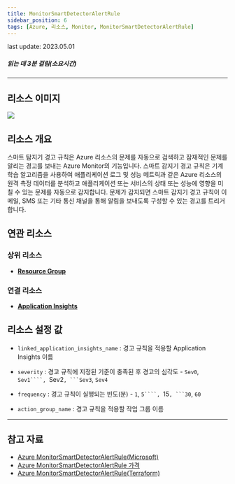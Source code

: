 ```yaml
---
title: MonitorSmartDetectorAlertRule
sidebar_position: 6
tags: [Azure, 리소스, Monitor, MonitorSmartDetectorAlertRule]
---
```



<span className="theme-doc-version-badge badge badge--secondary">
    last update: 2023.05.01
</span>

##### 읽는 데 3분 걸림(소요시간)

*****

## 리소스 이미지
<img src={icon} />

## 리소스 개요
스마트 탐지기 경고 규칙은 Azure 리소스의 문제를 자동으로 검색하고 잠재적인 문제를 알리는 경고를 보내는 Azure Monitor의 기능입니다.
스마트 감지기 경고 규칙은 기계 학습 알고리즘을 사용하여 애플리케이션 로그 및 성능 메트릭과 같은 Azure 리소스의 원격 측정 데이터를 분석하고 애플리케이션 또는 서비스의 상태 또는 성능에 영향을 미칠 수 있는 문제를 자동으로 감지합니다.
문제가 감지되면 스마트 감지기 경고 규칙이 이메일, SMS 또는 기타 통신 채널을 통해 알림을 보내도록 구성할 수 있는 경고를 트리거합니다.



## 연관 리소스

### 상위 리소스
- [**Resource Group**](https://docs.cstudio.app/docs/resource/azure/Base/ResourceGroup)

### 연결 리소스
- [**Application Insights**](https://docs.cstudio.app/docs/resource/azure/ApplicationInsights/)



## 리소스 설정 값
- ```linked_application_insights_name``` : 경고 규칙을 적용할 Application Insights 이름

- ```severity``` : 경고 규칙에 지정된 기준이 충족된 후 경고의 심각도 - ```Sev0```, ```Sev1````, ```Sev2````, ```Sev3````, ```Sev4```

- ```frequency``` : 경고 규칙이 실행되는 빈도(분)  - ```1```, ```5````, ```15````, ```30````, ```60```

- ```action_group_name``` : 경고 규칙을 적용할 작업 그룹 이름





*****
## 참고 자료
- [Azure MonitorSmartDetectorAlertRule(Microsoft)](https://learn.microsoft.com/en-us/azure/azure-monitor/overview)
- [Azure MonitorSmartDetectorAlertRule 가격](https://azure.microsoft.com/ko-kr/pricing/details/monitor/) 
- [Azure MonitorSmartDetectorAlertRule(Terraform)](https://registry.terraform.io/providers/hashicorp/azurerm/latest/docs/resources/monitor_smart_detector_alert_rule)

